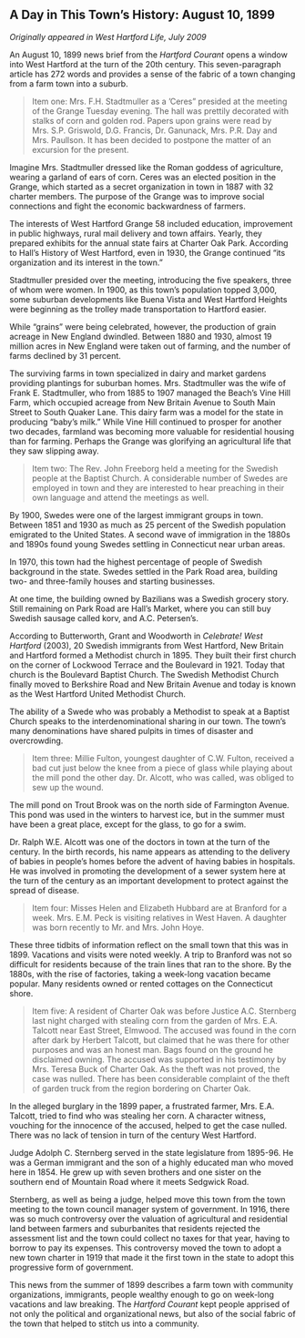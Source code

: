 ## A Day in This Town’s History: August 10, 1899 {-}

*Originally appeared in West Hartford Life, July 2009*

An August 10, 1899 news brief from the *Hartford Courant* opens a window into West Hartford at the turn of the 20th century. This seven-paragraph article has 272 words and provides a sense of the fabric of a town changing from a farm town into a suburb.

> Item one:
> Mrs. F.H. Stadtmuller as a 'Ceres" presided at the meeting of the Grange Tuesday evening. The hall was prettily decorated with stalks of corn and golden rod. Papers upon grains were read by Mrs. S.P. Griswold, D.G. Francis, Dr. Ganunack, Mrs. P.R. Day and Mrs. Paullson. It has been decided to postpone the matter of an excursion for the present.

Imagine Mrs. Stadtmuller dressed like the Roman goddess of agriculture, wearing a garland of ears of corn. Ceres was an elected position in the Grange, which started as a secret organization in town in 1887 with 32 charter members. The purpose of the Grange was to improve social connections and fight the economic backwardness of farmers.

The interests of West Hartford Grange 58 included education, improvement in public highways, rural mail delivery and town affairs. Yearly, they prepared exhibits for the annual state fairs at Charter Oak Park. According to Hall's History of West Hartford, even in 1930, the Grange continued "its organization and its interest in the town."

Stadtmuller presided over the meeting, introducing the five speakers, three of whom were women. In 1900, as this town's population topped 3,000, some suburban developments like Buena Vista and West Hartford Heights were beginning as the trolley made transportation to Hartford easier.

While "grains" were being celebrated, however, the production of grain acreage in New England dwindled. Between 1880 and 1930, almost 19 million acres in New England were taken out of farming, and the number of farms declined by 31 percent.

The surviving farms in town specialized in dairy and market gardens providing plantings for suburban homes. Mrs. Stadtmuller was the wife of Frank E. Stadtmuller, who from 1885 to 1907 managed the Beach's Vine Hill Farm, which occupied acreage from New Britain Avenue to South Main Street to South Quaker Lane. This dairy farm was a model for the state in producing "baby's milk." While Vine Hill continued to prosper for another two decades, farmland was becoming more valuable for residential housing than for farming. Perhaps the Grange was glorifying an agricultural life that they saw slipping away.

> Item two:
> The Rev. John Freeborg held a meeting for the Swedish people at the Baptist Church. A considerable number of Swedes are employed in town and they are interested to hear preaching in their own language and attend the meetings as well.

By 1900, Swedes were one of the largest immigrant groups in town. Between 1851 and 1930 as much as 25 percent of the Swedish population emigrated to the United States. A second wave of immigration in the 1880s and 1890s found young Swedes settling in Connecticut near urban areas.

In 1970, this town had the highest percentage of people of Swedish background in the state. Swedes settled in the Park Road area, building two- and three-family houses and starting businesses.

At one time, the building owned by Bazilians was a Swedish grocery story. Still remaining on Park Road are Hall's Market, where you can still buy Swedish sausage called korv, and A.C. Petersen's.

According to Butterworth, Grant and Woodworth in *Celebrate! West Hartford* (2003), 20 Swedish immigrants from West Hartford, New Britain and Hartford formed a Methodist church in 1895. They built their first church on the corner of Lockwood Terrace and the Boulevard in 1921. Today that church is the Boulevard Baptist Church. The Swedish Methodist Church finally moved to Berkshire Road and New Britain Avenue and today is known as the West Hartford United Methodist Church.

The ability of a Swede who was probably a Methodist to speak at a Baptist Church speaks to the interdenominational sharing in our town. The town's many denominations have shared pulpits in times of disaster and overcrowding.

> Item three:
> Millie Fulton, youngest daughter of C.W. Fulton, received a bad cut just below the knee from a piece of glass while playing about the mill pond the other day. Dr. Alcott, who was called, was obliged to sew up the wound.

The mill pond on Trout Brook was on the north side of Farmington Avenue. This pond was used in the winters to harvest ice, but in the summer must have been a great place, except for the glass, to go for a swim.

Dr. Ralph W.E. Alcott was one of the doctors in town at the turn of the century. In the birth records, his name appears as attending to the delivery of babies in people’s homes before the advent of having babies in hospitals. He was involved in promoting the development of a sewer system here at the turn of the century as an important development to protect against the spread of disease.

> Item four:
> Misses Helen and Elizabeth Hubbard are at Branford for a week. Mrs. E.M. Peck is visiting relatives in West Haven. A daughter was born recently to Mr. and Mrs. John Hoye.

These three tidbits of information reflect on the small town that this was in 1899. Vacations and visits were noted weekly. A trip to Branford was not so difficult for residents because of the train lines that ran to the shore. By the 1880s, with the rise of factories, taking a week-long vacation became popular. Many residents owned or rented cottages on the Connecticut shore.

> Item five:
> A resident of Charter Oak was before Justice A.C. Sternberg last night charged with stealing corn from the garden of Mrs. E.A. Talcott near East Street, Elmwood. The accused was found in the corn after dark by Herbert Talcott, but claimed that he was there for other purposes and was an honest man. Bags found on the ground he disclaimed owning. The accused was supported in his testimony by Mrs. Teresa Buck of Charter Oak. As the theft was not proved, the case was nulled. There has been considerable complaint of the theft of garden truck from the region bordering on Charter Oak.

In the alleged burglary in the 1899 paper, a frustrated farmer, Mrs. E.A. Talcott, tried to find who was stealing her corn. A character witness, vouching for the innocence of the accused, helped to get the case nulled. There was no lack of tension in turn of the century West Hartford.

Judge Adolph C. Sternberg served in the state legislature from 1895-96. He was a German immigrant and the son of a highly educated man who moved here in 1854. He grew up with seven brothers and one sister on the southern end of Mountain Road where it meets Sedgwick Road.

Sternberg, as well as being a judge, helped move this town from the town meeting to the town council manager system of government. In 1916, there was so much controversy over the valuation of agricultural and residential land between farmers and suburbanites that residents rejected the assessment list and the town could collect no taxes for that year, having to borrow to pay its expenses. This controversy moved the town to adopt a new town charter in 1919 that made it the first town in the state to adopt this progressive form of government.

This news from the summer of 1899 describes a farm town with community organizations, immigrants, people wealthy enough to go on week-long vacations and law breaking. The *Hartford Courant* kept people apprised of not only the political and organizational news, but also of the social fabric of the town that helped to stitch us into a community.
